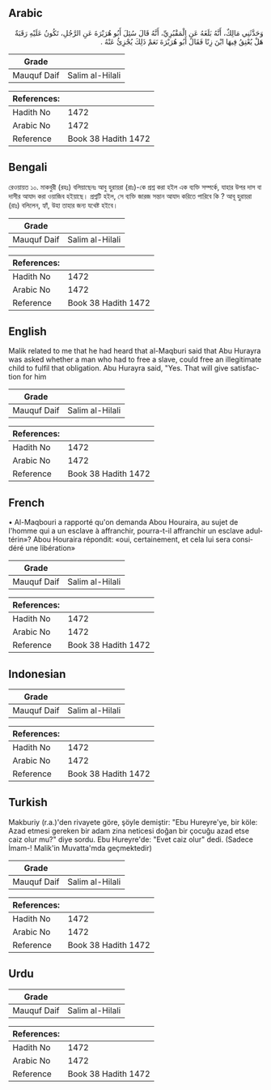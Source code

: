 ## Arabic


<div dir="rtl" lang="ar" style={{fontSize:'larger',backgroundColor:'#f8f9fa',padding:20}}>
وَحَدَّثَنِي مَالِكٌ، أَنَّهُ بَلَغَهُ عَنِ الْمَقْبُرِيِّ، أَنَّهُ قَالَ سُئِلَ أَبُو هُرَيْرَةَ عَنِ الرَّجُلِ، تَكُونُ عَلَيْهِ رَقَبَةٌ هَلْ يُعْتِقُ فِيهَا ابْنَ زِنًا فَقَالَ أَبُو هُرَيْرَةَ نَعَمْ ذَلِكَ يُجْزِئُ عَنْهُ ‏.‏
</div>
<div style={{backgroundColor:'#f8f9fa',padding:20, marginBottom: 10}}><table> <thead> <tr> <th>Grade</th> <th></th> </tr> </thead> <tbody> <tr><td>Mauquf Daif</td><td>Salim al-Hilali</td></tr></tbody></table><table> <thead> <tr> <th>References:</th> <th></th> </tr> </thead> <tbody><tr><td>Hadith No</td><td>1472</td></tr><tr><td>Arabic No</td><td>1472</td></tr><tr><td>Reference</td><td>Book 38 Hadith 1472</td></tr></tbody></table></div>

## Bengali


<div dir="ltr" lang="bn" style={{fontSize:'larger',backgroundColor:'#f8f9fa',padding:20}}>
রেওয়ায়ত ১০. মাকবুরী (রহঃ) বলিয়াছেনঃ আবু হুরায়রা (রাঃ)-কে প্রশ্ন করা হইল এক ব্যক্তি সম্পর্কে, যাহার উপর দাস বা দাসীর আযাদ করা ওয়াজিব হইয়াছে। প্রশ্নটি হইল, সে ব্যক্তি জারজ সন্তান আযাদ করিতে পারিবে কি ? আবূ হুরায়রা (রাঃ) বলিলেন, হ্যাঁ, উহা তাহার জন্য যথেষ্ট হইবে।
</div>
<div style={{backgroundColor:'#f8f9fa',padding:20, marginBottom: 10}}><table> <thead> <tr> <th>Grade</th> <th></th> </tr> </thead> <tbody> <tr><td>Mauquf Daif</td><td>Salim al-Hilali</td></tr></tbody></table><table> <thead> <tr> <th>References:</th> <th></th> </tr> </thead> <tbody><tr><td>Hadith No</td><td>1472</td></tr><tr><td>Arabic No</td><td>1472</td></tr><tr><td>Reference</td><td>Book 38 Hadith 1472</td></tr></tbody></table></div>

## English


<div dir="ltr" lang="en" style={{fontSize:'larger',backgroundColor:'#f8f9fa',padding:20}}>
Malik related to me that he had heard that al-Maqburi said that Abu Hurayra was asked whether a man who had to free a slave, could free an illegitimate child to fulfil that obligation. Abu Hurayra said, "Yes. That will give satisfaction for him
</div>
<div style={{backgroundColor:'#f8f9fa',padding:20, marginBottom: 10}}><table> <thead> <tr> <th>Grade</th> <th></th> </tr> </thead> <tbody> <tr><td>Mauquf Daif</td><td>Salim al-Hilali</td></tr></tbody></table><table> <thead> <tr> <th>References:</th> <th></th> </tr> </thead> <tbody><tr><td>Hadith No</td><td>1472</td></tr><tr><td>Arabic No</td><td>1472</td></tr><tr><td>Reference</td><td>Book 38 Hadith 1472</td></tr></tbody></table></div>

## French


<div dir="ltr" lang="fr" style={{fontSize:'larger',backgroundColor:'#f8f9fa',padding:20}}>
• Al-Maqbouri a rapporté qu'on demanda Abou Houraira, au sujet de l'homme qui a un esclave à affranchir, pourra-t-il affranchir un esclave adultérin»? Abou Houraira répondit: «oui, certainement, et cela lui sera considéré une libération»
</div>
<div style={{backgroundColor:'#f8f9fa',padding:20, marginBottom: 10}}><table> <thead> <tr> <th>Grade</th> <th></th> </tr> </thead> <tbody> <tr><td>Mauquf Daif</td><td>Salim al-Hilali</td></tr></tbody></table><table> <thead> <tr> <th>References:</th> <th></th> </tr> </thead> <tbody><tr><td>Hadith No</td><td>1472</td></tr><tr><td>Arabic No</td><td>1472</td></tr><tr><td>Reference</td><td>Book 38 Hadith 1472</td></tr></tbody></table></div>

## Indonesian


<div dir="ltr" lang="id" style={{fontSize:'larger',backgroundColor:'#f8f9fa',padding:20}}>

</div>
<div style={{backgroundColor:'#f8f9fa',padding:20, marginBottom: 10}}><table> <thead> <tr> <th>Grade</th> <th></th> </tr> </thead> <tbody> <tr><td>Mauquf Daif</td><td>Salim al-Hilali</td></tr></tbody></table><table> <thead> <tr> <th>References:</th> <th></th> </tr> </thead> <tbody><tr><td>Hadith No</td><td>1472</td></tr><tr><td>Arabic No</td><td>1472</td></tr><tr><td>Reference</td><td>Book 38 Hadith 1472</td></tr></tbody></table></div>

## Turkish


<div dir="ltr" lang="tr" style={{fontSize:'larger',backgroundColor:'#f8f9fa',padding:20}}>
Makburiy (r.a.)'den rivayete göre, şöyle demiştir: "Ebu Hureyre'ye, bir köle: Azad etmesi gereken bir adam zina neticesi doğan bir çocuğu azad etse caiz olur mu?" diye sordu. Ebu Hureyre'de: "Evet caiz olur" dedi. (Sadece İmam-! Malik'in Muvatta'mda geçmektedir)
</div>
<div style={{backgroundColor:'#f8f9fa',padding:20, marginBottom: 10}}><table> <thead> <tr> <th>Grade</th> <th></th> </tr> </thead> <tbody> <tr><td>Mauquf Daif</td><td>Salim al-Hilali</td></tr></tbody></table><table> <thead> <tr> <th>References:</th> <th></th> </tr> </thead> <tbody><tr><td>Hadith No</td><td>1472</td></tr><tr><td>Arabic No</td><td>1472</td></tr><tr><td>Reference</td><td>Book 38 Hadith 1472</td></tr></tbody></table></div>

## Urdu


<div dir="rtl" lang="ur" style={{fontSize:'larger',backgroundColor:'#f8f9fa',padding:20}}>

</div>
<div style={{backgroundColor:'#f8f9fa',padding:20, marginBottom: 10}}><table> <thead> <tr> <th>Grade</th> <th></th> </tr> </thead> <tbody> <tr><td>Mauquf Daif</td><td>Salim al-Hilali</td></tr></tbody></table><table> <thead> <tr> <th>References:</th> <th></th> </tr> </thead> <tbody><tr><td>Hadith No</td><td>1472</td></tr><tr><td>Arabic No</td><td>1472</td></tr><tr><td>Reference</td><td>Book 38 Hadith 1472</td></tr></tbody></table></div>